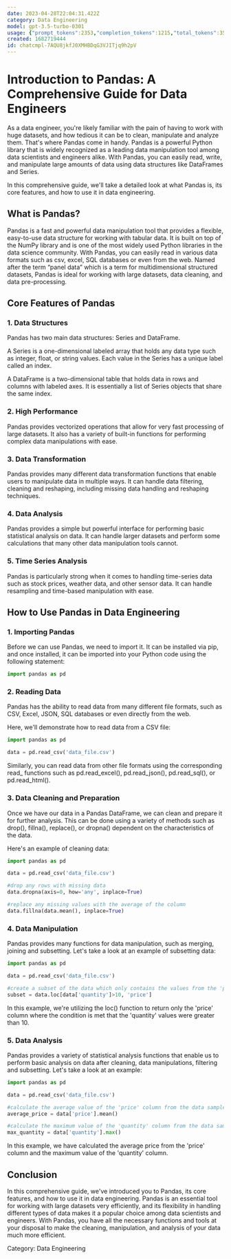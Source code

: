 ```yaml
---
date: 2023-04-28T22:04:31.422Z
category: Data Engineering
model: gpt-3.5-turbo-0301
usage: {"prompt_tokens":2353,"completion_tokens":1215,"total_tokens":3568}
created: 1682719444
id: chatcmpl-7AQU8jkfJ0XMHBDqG3VJITjq9h2pV
---
```


# Introduction to Pandas: A Comprehensive Guide for Data Engineers

As a data engineer, you're likely familiar with the pain of having to work with huge datasets, and how tedious it can be to clean, manipulate and analyze them. That's where Pandas come in handy. Pandas is a powerful Python library that is widely recognized as a leading data manipulation tool among data scientists and engineers alike. With Pandas, you can easily read, write, and manipulate large amounts of data using data structures like DataFrames and Series. 

In this comprehensive guide, we'll take a detailed look at what Pandas is, its core features, and how to use it in data engineering. 

## What is Pandas?

Pandas is a fast and powerful data manipulation tool that provides a flexible, easy-to-use data structure for working with tabular data. It is built on top of the NumPy library and is one of the most widely used Python libraries in the data science community. With Pandas, you can easily read in various data formats such as csv, excel, SQL databases or even from the web. Named after the term “panel data” which is a term for multidimensional structured datasets, Pandas is ideal for working with large datasets, data cleaning, and data pre-processing. 

## Core Features of Pandas

### 1. Data Structures
Pandas has two main data structures: Series and DataFrame.

A Series is a one-dimensional labeled array that holds any data type such as integer, float, or string values. Each value in the Series has a unique label called an index. 

A DataFrame is a two-dimensional table that holds data in rows and columns with labeled axes. It is essentially a list of Series objects that share the same index.

### 2. High Performance 
Pandas provides vectorized operations that allow for very fast processing of large datasets. It also has a variety of built-in functions for performing complex data manipulations with ease.

### 3. Data Transformation 
Pandas provides many different data transformation functions that enable users to manipulate data in multiple ways. It can handle data filtering, cleaning and reshaping, including missing data handling and reshaping techniques.

### 4. Data Analysis 
Pandas provides a simple but powerful interface for performing basic statistical analysis on data. It can handle larger datasets and perform some calculations that many other data manipulation tools cannot. 

### 5. Time Series Analysis 
Pandas is particularly strong when it comes to handling time-series data such as stock prices, weather data, and other sensor data. It can handle resampling and time-based manipulation with ease.

## How to Use Pandas in Data Engineering

### 1. Importing Pandas 
Before we can use Pandas, we need to import it. It can be installed via pip, and once installed, it can be imported into your Python code using the following statement:

```python
import pandas as pd
```

### 2. Reading Data 
Pandas has the ability to read data from many different file formats, such as CSV, Excel, JSON, SQL databases or even directly from the web. 

Here, we'll demonstrate how to read data from a CSV file:

```python
import pandas as pd

data = pd.read_csv('data_file.csv')
```
Similarly, you can read data from other file formats using the corresponding read_ functions such as pd.read_excel(), pd.read_json(), pd.read_sql(), or pd.read_html().

### 3. Data Cleaning and Preparation 
Once we have our data in a Pandas DataFrame, we can clean and prepare it for further analysis. This can be done using a variety of methods such as drop(), fillna(), replace(), or dropna() dependent on the characteristics of the data.

Here's an example of cleaning data:

```python
import pandas as pd

data = pd.read_csv('data_file.csv')

#drop any rows with missing data
data.dropna(axis=0, how='any', inplace=True)

#replace any missing values with the average of the column 
data.fillna(data.mean(), inplace=True)
```

### 4. Data Manipulation 
Pandas provides many functions for data manipulation, such as merging, joining and subsetting. Let's take a look at an example of subsetting data:

```python
import pandas as pd

data = pd.read_csv('data_file.csv')

#create a subset of the data which only contains the values from the 'price' column under the condition that the 'quantity' column is greater than 10 
subset = data.loc[data['quantity']>10, 'price']
```
In this example, we're utilizing the loc() function to return only the 'price' column where the condition is met that the 'quantity' values were greater than 10.

### 5. Data Analysis 
Pandas provides a variety of statistical analysis functions that enable us to perform basic analysis on data after cleaning, data manipulations, filtering and subsetting. Let's take a look at an example:

```python
import pandas as pd

data = pd.read_csv('data_file.csv')

#calculate the average value of the 'price' column from the data sample
average_price = data['price'].mean()

#calculate the maximum value of the 'quantity' column from the data sample
max_quantity = data['quantity'].max()
```

In this example, we have calculated the average price from the 'price' column and the maximum value of the 'quantity' column.

## Conclusion

In this comprehensive guide, we've introduced you to Pandas, its core features, and how to use it in data engineering. Pandas is an essential tool for working with large datasets very efficiently, and its flexibility in handling different types of data makes it a popular choice among data scientists and engineers. With Pandas, you have all the necessary functions and tools at your disposal to make the cleaning, manipulation, and analysis of your data much more efficient.

Category: Data Engineering